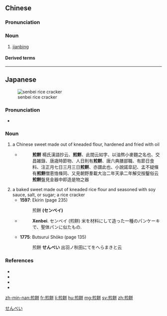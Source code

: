 {{also|煎饼}}
==Chinese==
{{wikipedia|lang=zh}}
{{wikipedia|Jianbing}}
{{zh-forms|s=煎饼}}

===Pronunciation===
{{zh-pron
|m=jiānbǐng,tl=y
|c=zin1 beng2
|cat=n
}}

===Noun===
{{zh-noun}}

# [[jianbing]] {{gloss|thin, fried egg Chinese pancake similar to a crepe}}

====Derived terms====
{{zh-der|煎餅餜子}}

{{zh-cat|Foods}}

----

==Japanese==
{{wikipedia|lang=ja}}
{{wikipedia|senbei}}
[[Image:Senbei Nori 001.jpg|thumb|right|senbei rice cracker]]

===Pronunciation===
{{ja-kanjitab|せん|へい|k2=べい|yomi=on}}
* {{ja-pron|せんべい|y=o|acc=1|acc_ref=NHK}}

===Noun===
{{ja-noun|せんべい}}

# a Chinese sweet made out of kneaded flour, hardened and fried with oil
#* {{RQ:Wamyō Ruijushō|4|47-48}}
#*: '''煎餅''' 楊氏漢語抄云、'''煎餅'''、此間云如字、以油熬小麥麵之名也、交昌雑錄、唐歳時節物、人日則有'''煎餅'''、唐六典膳部職、有節日食料、注正月七日三月三日'''煎餅'''、亦謂此也、小說諾皐記、孟不疑條有'''煎餅'''僧恵恪條同、又見朝野羣載大治二年天承二年解交按鑿俗云'''煎餅'''盤見金器中即造是物之器
# a baked sweet made out of kneaded rice flour and seasoned with soy sauce, salt, or sugar; a rice cracker
#* '''1597''': Ekirin {{w|Setsuyōshū}} (page 235)
#*: 煎餅 '''(センベイ)'''
#* {{RQ:Nippo Jisho|750}}
#*: '''Xenbei'''. センベイ (煎餅) 米を材料にして造った一種のパンケーキで、聖体パンに似たもの.
#* '''1775''': Butsurui Shōko (page 135)
#*: 煎餅 '''せんべい''' 出羽ノ秋田にてをへらまきと云

===References===
* {{R:Nippo Jisho}}
* {{R:Wamyō Ruijushō}}
* {{cite-book
|title=Fukkoku Nihon Koten Zenshū: Setsuyōshū
|publisher=Gendai Shichō Shinsha
|date=2006
|origyear=1597
|location=Tōkyō
|isbn=4-329-02519-1}}
* {{cite-book
|last=Tōjō
|first=Misao
|title=Butsurui Shōko
|publisher=[[w:Iwanami Shoten Publishing|Iwanami Shoten]]
|date=1941
|origyear=1775
|location=Tōkyō
|language=Japanese
|isbn=4-00-302691-8}}
<references/>

[[Category:ja:Sweets|せんべい]]

[[zh-min-nan:煎餅]]
[[fr:煎餅]]
[[li:煎餅]]
[[hu:煎餅]]
[[mg:煎餅]]
[[sv:煎餅]]
[[zh:煎餅]]